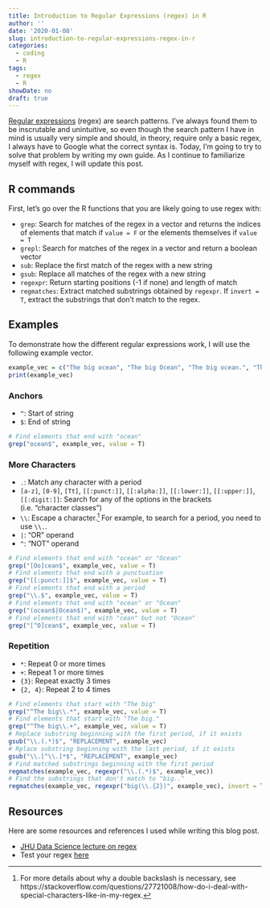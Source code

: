 ```yaml
---
title: Introduction to Regular Expressions (regex) in R
author: ''
date: '2020-01-08'
slug: introduction-to-regular-expressions-regex-in-r
categories:
  - coding
  - R
tags:
  - regex
  - R
showDate: no
draft: true
---
```


[Regular expressions](https://en.wikipedia.org/wiki/Regular_expression) (regex) are search patterns. I've always found them to be inscrutable and unintuitive, so even though the search pattern I have in mind is usually very simple and should, in theory, require only a basic regex, I always have to Google what the correct syntax is. Today, I'm going to try to solve that problem by writing my own guide. As I continue to familiarize myself with regex, I will update this post.

## R commands

First, let's go over the R functions that you are likely going to use regex with:

* `grep`: Search for matches of the regex in a vector and returns the indices of elements that match if `value = F` or the elements themselves if `value = T`
* `grepl`: Search for matches of the regex in a vector and return a boolean vector
* `sub`: Replace the first match of the regex with a new string
* `gsub`: Replace all matches of the regex with a new string
* `regexpr`: Return starting positions (-1 if none) and length of match
* `regmatches`: Extract matched substrings obtained by `regexpr`. If `invert = T`, extract the substrings that don't match to the regex.


## Examples

To demonstrate how the different regular expressions work, I will use the following example vector.

```r
example_vec = c("The big ocean", "The big Ocean", "The big ocean.", "The big. ocean!", "The big.. ocean!")
print(example_vec)
```

### Anchors

* `^`: Start of string
* `$`: End of string

```r
# Find elements that end with "ocean"
grep("ocean$", example_vec, value = T)
```

### More Characters

* `.`: Match any character with a period
* `[a-z]`, `[0-9]`, `[Tt]`, `[[:punct:]]`, `[[:alpha:]]`, `[[:lower:]]`, `[[:upper:]]`,`[[:digit:]]`: Search for any of the options in the brackets (i.e. "character classes")
* `\\`: Escape a character.^[For more details about why a double backslash is necessary,  see https://stackoverflow.com/questions/27721008/how-do-i-deal-with-special-characters-like-in-my-regex.] For example, to search for a period, you need to use `\\.`.
* `|`: "OR" operand
* `^`: "NOT" operand

```r
# Find elements that end with "ocean" or "Ocean"
grep("[Oo]cean$", example_vec, value = T)
# Find elements that end with a punctuation
grep("[[:punct:]]$", example_vec, value = T)
# Find elements that end with a period
grep("\\.$", example_vec, value = T)
# Find elements that end with "ocean" or "Ocean"
grep("(ocean$|Ocean$)", example_vec, value = T)
# Find elements that end with "cean" but not "Ocean"
grep("[^O]cean$", example_vec, value = T)
```

### Repetition

* `*`: Repeat 0 or more times
* `+`: Repeat 1 or more times
* `{3}`: Repeat exactly 3 times
* `{2, 4}`: Repeat 2 to 4 times

```r
# Find elements that start with "The big"
grep("^The big\\.*", example_vec, value = T)
# Find elements that start with "The big."
grep("^The big\\.+", example_vec, value = T)
# Replace substring beginning with the first period, if it exists
gsub("\\.(.*)$", "REPLACEMENT", example_vec)
# Rplace substring beginning with the last period, if it exists
gsub("\\.[^\\.]*$", "REPLACEMENT", example_vec)
# Find matched substrings beginning with the first period
regmatches(example_vec, regexpr("\\.(.*)$", example_vec))
# Find the substrings that don't match to "big.."
regmatches(example_vec, regexpr("big(\\.{2})", example_vec), invert = T)
```

## Resources

Here are some resources and references I used while writing this blog post.

* [JHU Data Science lecture on regex](https://jhu-advdatasci.github.io/2018/lectures/10-regex.html)
* Test your regex [here](https://regex101.com/#python)
